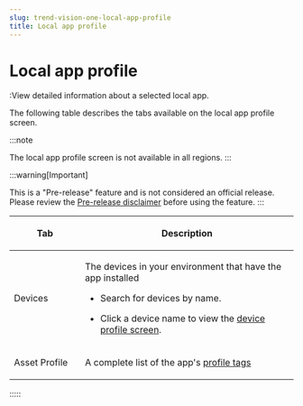 ```yaml
---
slug: trend-vision-one-local-app-profile
title: Local app profile
---
```

# Local app profile

:View detailed information about a selected local app.

The following table describes the tabs available on the local app profile screen.

:::note

The local app profile screen is not available in all regions.
:::

:::warning[Important]

This is a "Pre-release" feature and is not considered an official release. Please review the [Pre-release disclaimer](pre-release-disclaimer.mdx) before using the feature.
:::

<table>
<colgroup>
<col style="width: 25%" />
<col style="width: 75%" />
</colgroup>
<thead>
<tr>
<th><p>Tab</p></th>
<th><p>Description</p></th>
</tr>
</thead>
<tbody>
<tr>
<td><p>Devices</p></td>
<td><p>The devices in your environment that have the app installed</p>
<ul>
<li><p>Search for devices by name.</p></li>
<li><p>Click a device name to view the <a href="trend-vision-one-device-profile">device profile screen</a>.</p></li>
</ul></td>
</tr>
<tr>
<td><p>Asset Profile</p></td>
<td><p>A complete list of the app's <a href="trend-vision-one-asset-profile-tags">profile tags</a></p></td>
</tr>
</tbody>
</table>
:::::
